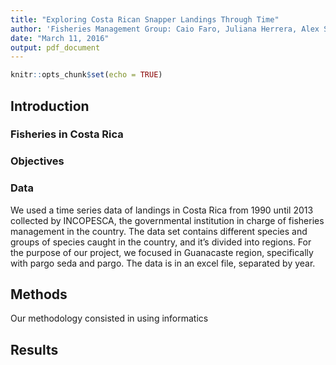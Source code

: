 ```yaml
---
title: "Exploring Costa Rican Snapper Landings Through Time"
author: 'Fisheries Management Group: Caio Faro, Juliana Herrera, Alex Smith'
date: "March 11, 2016"
output: pdf_document
---
```


```r
knitr::opts_chunk$set(echo = TRUE)
```

## Introduction


### Fisheries in Costa Rica


### Objectives


### Data

We used a time series data of landings in Costa Rica from 1990 until 2013 collected by INCOPESCA, the governmental institution in charge of fisheries management in the country. The data set contains different species and groups of species caught in the country, and it's divided into regions. For the purpose of our project, we focused in Guanacaste region, specifically with pargo seda and pargo.  The data is in an excel file, separated by year. 

## Methods

Our methodology consisted in using informatics


## Results

